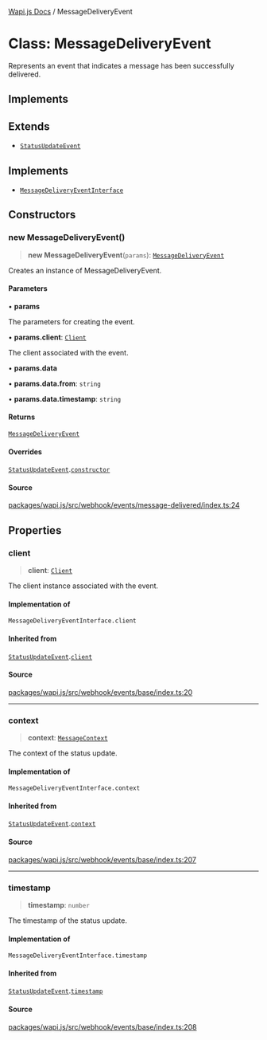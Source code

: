 [Wapi.js Docs](../README.mdx) / MessageDeliveryEvent

# Class: MessageDeliveryEvent

Represents an event that indicates a message has been successfully delivered.

## Implements

## Extends

- [`StatusUpdateEvent`](StatusUpdateEvent.mdx)

## Implements

- [`MessageDeliveryEventInterface`](../type-aliases/MessageDeliveryEventInterface.mdx)

## Constructors

### new MessageDeliveryEvent()

> **new MessageDeliveryEvent**(`params`): [`MessageDeliveryEvent`](MessageDeliveryEvent.mdx)

Creates an instance of MessageDeliveryEvent.

#### Parameters

• **params**

The parameters for creating the event.

• **params.client**: [`Client`](Client.mdx)

The client associated with the event.

• **params.data**

• **params.data.from**: `string`

• **params.data.timestamp**: `string`

#### Returns

[`MessageDeliveryEvent`](MessageDeliveryEvent.mdx)

#### Overrides

[`StatusUpdateEvent`](StatusUpdateEvent.mdx).[`constructor`](StatusUpdateEvent.mdx#constructors)

#### Source

[packages/wapi.js/src/webhook/events/message-delivered/index.ts:24](https://github.com/sarthakjdev/wapi.js/blob/1b066ed4efaf997a4bb012da51514dfcb4165da6/packages/wapi.js/src/webhook/events/message-delivered/index.ts#L24)

## Properties

### client

> **client**: [`Client`](Client.mdx)

The client instance associated with the event.

#### Implementation of

`MessageDeliveryEventInterface.client`

#### Inherited from

[`StatusUpdateEvent`](StatusUpdateEvent.mdx).[`client`](StatusUpdateEvent.mdx#client)

#### Source

[packages/wapi.js/src/webhook/events/base/index.ts:20](https://github.com/sarthakjdev/wapi.js/blob/1b066ed4efaf997a4bb012da51514dfcb4165da6/packages/wapi.js/src/webhook/events/base/index.ts#L20)

***

### context

> **context**: [`MessageContext`](../type-aliases/MessageContext.mdx)

The context of the status update.

#### Implementation of

`MessageDeliveryEventInterface.context`

#### Inherited from

[`StatusUpdateEvent`](StatusUpdateEvent.mdx).[`context`](StatusUpdateEvent.mdx#context)

#### Source

[packages/wapi.js/src/webhook/events/base/index.ts:207](https://github.com/sarthakjdev/wapi.js/blob/1b066ed4efaf997a4bb012da51514dfcb4165da6/packages/wapi.js/src/webhook/events/base/index.ts#L207)

***

### timestamp

> **timestamp**: `number`

The timestamp of the status update.

#### Implementation of

`MessageDeliveryEventInterface.timestamp`

#### Inherited from

[`StatusUpdateEvent`](StatusUpdateEvent.mdx).[`timestamp`](StatusUpdateEvent.mdx#timestamp)

#### Source

[packages/wapi.js/src/webhook/events/base/index.ts:208](https://github.com/sarthakjdev/wapi.js/blob/1b066ed4efaf997a4bb012da51514dfcb4165da6/packages/wapi.js/src/webhook/events/base/index.ts#L208)
